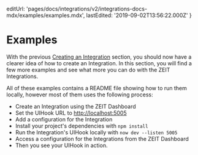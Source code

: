 
  editUrl:
    'pages/docs/integrations/v2/integrations-docs-mdx/examples/examples.mdx',
  lastEdited: '2019-09-02T13:56:22.000Z'
}

# Examples

With the previous [Creating an Integration](#creating-an-integrations) section, you should now have a clearer idea of how to create an Integration. In this section, you will find a few more examples and see what more you can do with the ZEIT Integrations.

All of these examples contains a README file showing how to run them locally, however most of them uses the following process:

- Create an Integration using the ZEIT Dashboard
- Set the UIHook URL to <http://localhost:5005>
- Add a configuration for the Integration
- Install your project's dependencies with `npm install`
- Run the Integration's UIHook locally with `now dev --listen 5005`
- Access a configuration for the Integrations from the ZEIT Dashboard
- Then you see your UIHook in action.

<Counter />
<BasicForm />
<UsingMetadata />
<ConnectWithGithub />
<RecentDeployments />
<MoreExamples />
